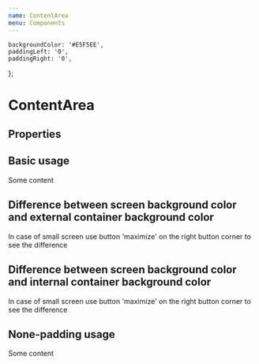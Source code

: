 ```yaml
---
name: ContentArea
menu: Components
---
```



    backgroundColor: '#E5F5EE',
    paddingLeft: '0',
    paddingRight: '0',
};

# ContentArea

## Properties

<PropsTable of={ContentArea} />

## Basic usage

<Playground style={playgroundStyle}>
    <ContentArea>
        Some content
    </ContentArea>
</Playground>

## Difference between screen background color and external container background color

<Playground style={playgroundStyle}>
    <ContentArea outerBackgroundColor="white">
        In case of small screen use button 'maximize' on the right button corner to see the difference
    </ContentArea>
</Playground>

## Difference between screen background color and internal container background color

<Playground style={playgroundStyle}>
    <ContentArea innerBackgroundColor="white">
        In case of small screen use button 'maximize' on the right button corner to see the difference
    </ContentArea>
</Playground>

## None-padding usage

<Playground style={playgroundStyle}>
    <ContentArea innerPadding="none" innerBackgroundColor="white">
        Some content
    </ContentArea>
</Playground>
